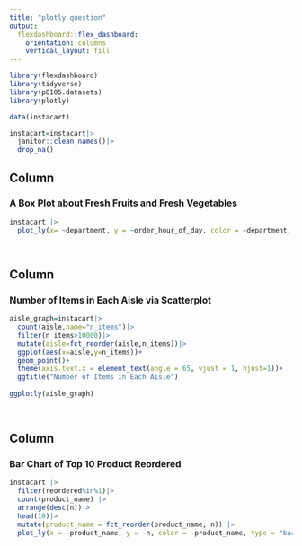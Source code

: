 ```yaml
---
title: "plotly question"
output: 
  flexdashboard::flex_dashboard:
    orientation: columns
    vertical_layout: fill
---
```


```r
library(flexdashboard)
library(tidyverse)
library(p8105.datasets)
library(plotly)
```


```r
data(instacart)
```

```r
instacart=instacart|>
  janitor::clean_names()|>
  drop_na()
```



Column {data-width=400}
-----------------------------------------------------------------------

### A Box Plot about Fresh Fruits and Fresh Vegetables

```r
instacart |>
  plot_ly(x= ~department, y = ~order_hour_of_day, color = ~department, type = "box", colors = "viridis")

 
```



Column {data-width=350}
-----------------------------------------------------------------------

### Number of Items in Each Aisle via Scatterplot

```r
aisle_graph=instacart|>
  count(aisle,name="n_items")|>
  filter(n_items>10000)|>
  mutate(aisle=fct_reorder(aisle,n_items))|>
  ggplot(aes(x=aisle,y=n_items))+
  geom_point()+
  theme(axis.text.x = element_text(angle = 65, vjust = 1, hjust=1))+
  ggtitle("Number of Items in Each Aisle")
  
ggplotly(aisle_graph)
  
  
```


Column {data-width=650}
-----------------------------------------------------------------------

### Bar Chart of Top 10 Product Reordered

```r
instacart |> 
  filter(reordered%in%1)|>
  count(product_name) |> 
  arrange(desc(n))|>
  head(10)|>
  mutate(product_name = fct_reorder(product_name, n)) |> 
  plot_ly(x = ~product_name, y = ~n, color = ~product_name, type = "bar", colors = "viridis")
```



